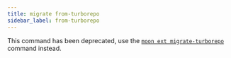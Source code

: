 ```yaml
---
title: migrate from-turborepo
sidebar_label: from-turborepo
---
```


This command has been deprecated, use the
[`moon ext migrate-turborepo`](../../guides/extensions#migrate-turborepo) command instead.
